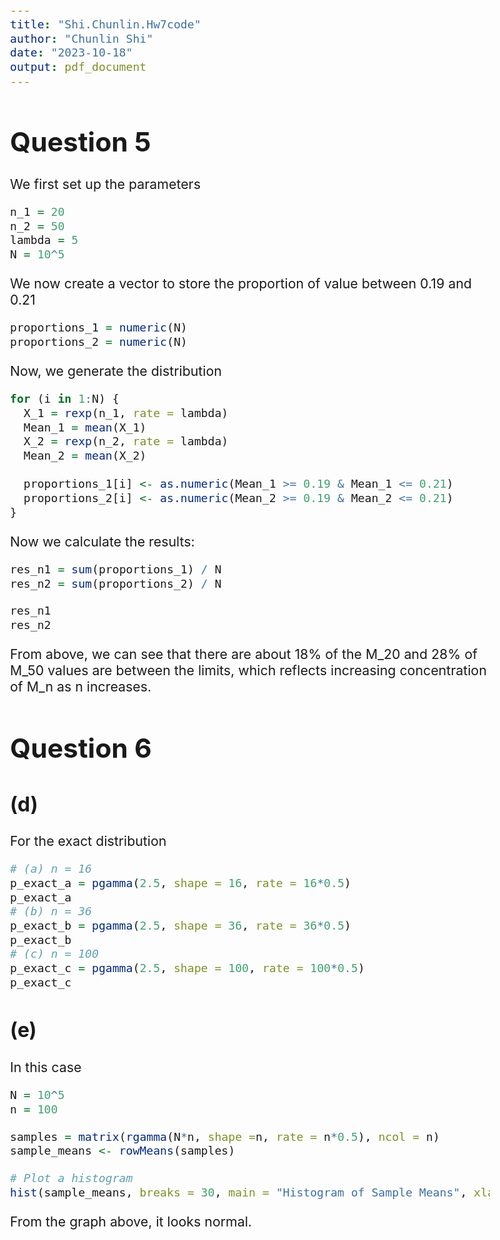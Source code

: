 ```yaml
---
title: "Shi.Chunlin.Hw7code"
author: "Chunlin Shi"
date: "2023-10-18"
output: pdf_document
---
```


<style type="text/css">
  body{
  
  font-size: 16pt;
}
</style>
# Question 5
We first set up the parameters
```r
n_1 = 20
n_2 = 50
lambda = 5
N = 10^5
```

We now create a vector to store the proportion of value between 0.19 and 0.21
```r
proportions_1 = numeric(N)
proportions_2 = numeric(N)
```

Now, we generate the distribution
```r
for (i in 1:N) {
  X_1 = rexp(n_1, rate = lambda)
  Mean_1 = mean(X_1)
  X_2 = rexp(n_2, rate = lambda)
  Mean_2 = mean(X_2)
  
  proportions_1[i] <- as.numeric(Mean_1 >= 0.19 & Mean_1 <= 0.21)
  proportions_2[i] <- as.numeric(Mean_2 >= 0.19 & Mean_2 <= 0.21)
}
```

Now we calculate the results:
```r
res_n1 = sum(proportions_1) / N
res_n2 = sum(proportions_2) / N

res_n1
res_n2
```

From above, we can see that there are about 18% of the M_20 and 28% of M_50 values are between the limits, which reflects increasing concentration of M_n as n increases.

\newpage

# Question 6
## (d)
For the exact distribution
```r
# (a) n = 16
p_exact_a = pgamma(2.5, shape = 16, rate = 16*0.5)
p_exact_a
# (b) n = 36
p_exact_b = pgamma(2.5, shape = 36, rate = 36*0.5)
p_exact_b
# (c) n = 100
p_exact_c = pgamma(2.5, shape = 100, rate = 100*0.5)
p_exact_c
```

## (e)
In this case
```r
N = 10^5
n = 100

samples = matrix(rgamma(N*n, shape =n, rate = n*0.5), ncol = n)
sample_means <- rowMeans(samples)

# Plot a histogram
hist(sample_means, breaks = 30, main = "Histogram of Sample Means", xlab = "Sample Mean")
```
From the graph above, it looks normal.
